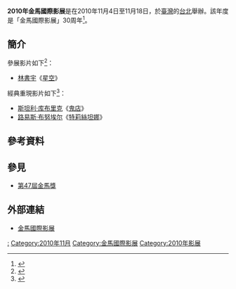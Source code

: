{{expand|time=2016-03-10T01:51:37+00:00}}
{{Refimprove|time=2016-03-08T22:03:05+00:00}} 
{{Infobox film festival
| name           = 2010年金馬國際影展
| logo           = 
| logo_alt       =
| logo_size      = 
| image  =
| image_alt      =
| image_size     = 
| caption        = 2010年[[金馬影展|金馬影展]]主視覺海報
| opening        = 《[[茱麗葉|茱麗葉]]》
| closing        = 《[[記憶前世的人|記憶前世的人]]》<ref>{{cite news|title=坎城金獎導演 挺金馬影展|url=http://ent.appledaily.com.tw/enews/article/entertainment/20101026/32913321|accessdate=2016-03-10|date=2010-10-26|archive-date=2017-03-29|archive-url=https://web.archive.org/web/20170329074315/http://ent.appledaily.com.tw/enews/article/entertainment/20101026/32913321|dead-url=no}}</ref><ref>{{cite news|title=坎城金獎泰片 征金馬影展|url=http://ent.appledaily.com.tw/enews/article/entertainment/20101001/32853101|accessdate=2016-03-10|date=2010-10-01|archive-date=2017-03-29|archive-url=https://web.archive.org/web/20170329074125/http://ent.appledaily.com.tw/enews/article/entertainment/20101001/32853101|dead-url=yes}}</ref>
| location       = {{ROC}}[[台北|台北]]
| founded        = 1980年
| awardsreceived = 
| awards         = 
| films          = 
| directors      = 
| producers      = 
| writers        = 
| starring       = 
| host           = [[臺北金馬影展執行委員會|臺北金馬影展執行委員會]]
| number         = 
| date           = 2010年11月4日至11月18日
| language       = [[汉语|汉语]]、[[英语|英语]]
| website        = 
| chronology     = 
| preceded_by    = [[2009年金馬國際影展|2009年金馬國際影展]]
| followed_by    = [[2011年金馬國際影展|2011年金馬國際影展]]
}}
'''2010年金馬國際影展'''是在2010年11月4日至11月18日，於[[臺灣|臺灣]]的[[台北|台北]]舉辦。該年度是「金馬國際影展」30周年<ref>{{cite news|title=資深製片徐立功 獲金馬終身成就獎|url=http://ent.appledaily.com.tw/enews/article/entertainment/20100729/32696328|accessdate=2016-03-09|date=2010-07-29|archive-date=2017-03-29|archive-url=https://web.archive.org/web/20170329074018/http://ent.appledaily.com.tw/enews/article/entertainment/20100729/32696328|dead-url=yes}}</ref>。

== 簡介 ==
參展影片如下<ref>{{cite news|title=哈林 拿金馬獎座高歌 摃龜就糗了|url=http://ent.appledaily.com.tw/enews/article/entertainment/20110923/33687952|accessdate=2016-03-09|date=2011-09-23|archive-date=2017-03-29|archive-url=https://web.archive.org/web/20170329074014/http://ent.appledaily.com.tw/enews/article/entertainment/20110923/33687952|dead-url=yes}}</ref>：
* [[林書宇|林書宇]]《[[星空_(2011年電影)|星空]]》

經典重現影片如下<ref>{{cite news|title=《鬼店》修復版 金馬影展重現|url=http://ent.appledaily.com.tw/enews/article/entertainment/20100923/32833551|accessdate=2016-03-09|date=2010-09-23|archive-date=2017-03-29|archive-url=https://web.archive.org/web/20170329074318/http://ent.appledaily.com.tw/enews/article/entertainment/20100923/32833551|dead-url=yes}}</ref>：
* [[斯坦利·库布里克|斯坦利·库布里克]]《[[闪灵_(电影)|鬼店]]》
* [[路易斯·布努埃尔|路易斯·布努埃尔]]《[[特莉絲坦娜|特莉絲坦娜]]》

==參考資料==
{{Reflist}}

==參見==
*[[第47屆金馬獎|第47屆金馬獎]]

== 外部連結 ==
* [http://www.goldenhorse.org.tw/film/about/overview/ 金馬國際影展]{{Wayback|url=http://www.goldenhorse.org.tw/film/about/overview/ |date=20170427234052 }}

{{金馬國際影展}}

[[Category:2010年臺灣電影|:]]
[[Category:2010年11月|Category:2010年11月]]
[[Category:金馬國際影展|Category:金馬國際影展]]
[[Category:2010年影展|Category:2010年影展]]